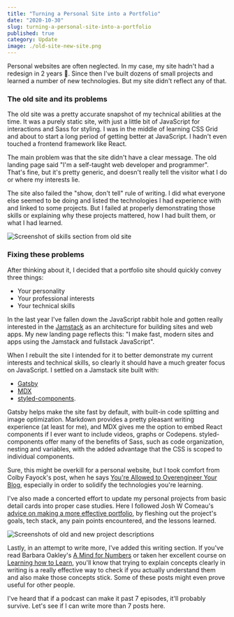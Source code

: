 ---
title: "Turning a Personal Site into a Portfolio"
date: "2020-10-30"
slug: turning-a-personal-site-into-a-portfolio
published: true
category: Update
image: ./old-site-new-site.png
---

Personal websites are often neglected. In my case, my site hadn't had a redesign in 2 years 😬. Since then I've built dozens of small projects and learned a number of new technologies. But my site didn't reflect any of that.

### The old site and its problems

The old site was a pretty accurate snapshot of my technical abilities at the time. It was a purely static site, with just a little bit of JavaScript for interactions and Sass for styling. I was in the middle of learning CSS Grid and about to start a long period of getting better at JavaScript. I hadn't even touched a frontend framework like React.

The main problem was that the site didn't have a clear message. The old landing page said "I'm a self-taught web developer and programmer". That's fine, but it's pretty generic, and doesn't really tell the visitor what I do or where my interests lie.

The site also failed the "show, don't tell" rule of writing. I did what everyone else seemed to be doing and listed the technologies I had experience with and linked to some projects. But I failed at properly demonstrating those skills or explaining why these projects mattered, how I had built them, or what I had learned.

![Screenshot of skills section from old site](./old-site-skills.png)

### Fixing these problems

After thinking about it, I decided that a portfolio site should quickly convey three things:

- Your personality
- Your professional interests
- Your technical skills

In the last year I've fallen down the JavaScript rabbit hole and gotten really interested in the [Jamstack](https://jamstack.org/) as an architecture for building sites and web apps. My new landing page reflects this: "I make fast, modern sites and apps using the Jamstack and fullstack JavaScript".

When I rebuilt the site I intended for it to better demonstrate my current interests and technical skills, so clearly it should have a much greater focus on JavaScript. I settled on a Jamstack site built with:

- [Gatsby](https://www.gatsbyjs.com/)
- [MDX](https://mdxjs.com/)
- [styled-components](https://styled-components.com/).

Gatsby helps make the site fast by default, with built-in code splitting and image optimization. Markdown provides a pretty pleasant writing experience (at least for me), and MDX gives me the option to embed React components if I ever want to include videos, graphs or Codepens. styled-components offer many of the benefits of Sass, such as code organization, nesting and variables, with the added advantage that the CSS is scoped to individual components.

Sure, this might be overkill for a personal website, but I took comfort from Colby Fayock's post, when he says [You're Allowed to Overengineer Your Blog](https://www.colbyfayock.com/2020/07/youre-allowed-to-overengineer-your-blog/), especially in order to solidify the technologies you're learning.

I've also made a concerted effort to update my personal projects from basic detail cards into proper case studies. Here I followed Josh W Comeau's [advice on making a more effective portfolio](https://joshwcomeau.com/effective-portfolio/), by fleshing out the project's goals, tech stack, any pain points encountered, and the lessons learned.

![Screenshots of old and new project descriptions](./project-comparisons.png)

Lastly, in an attempt to write more, I've added this writing section. If you've read Barbara Oakley's [A Mind for Numbers](https://barbaraoakley.com/books/a-mind-for-numbers/) or taken her excellent course on [Learning how to Learn](https://www.coursera.org/learn/learning-how-to-learn), you'll know that trying to explain concepts clearly in writing is a really effective way to check if you actually understand them and also make those concepts stick. Some of these posts might even prove useful for other people.

I've heard that if a podcast can make it past 7 episodes, it'll probably survive. Let's see if I can write more than 7 posts here.
